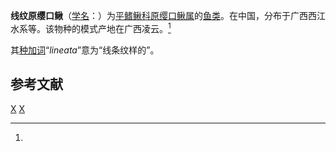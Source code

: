 {{Speciesbox 
| genus = Vanmanenia
| species = lineata
| status = NE
| status_system = IUCN3.1
| authority = Fang, 1935<ref name='id6528'>{{cite web| url =http://www.bioinfo.cn/db05/BjdwSpecies.php?action=view&id=6528| title =线纹原缨口鳅| work =中国动物物种编目数据库| publisher =中国科学院微生物研究所| author =中国科学院动物研究所| accessdate =2009-04-11| deadurl =yes| archiveurl =https://web.archive.org/web/20160305035010/http://www.bioinfo.cn/db05/BjdwSpecies.php?action=view&id=6528| archivedate =2016-03-05}}</ref>
| synonyms = 
}}

'''线纹原缨口鳅'''（[[学名|学名]]：{{lang|la|''Vanmanenia lineata''}}）为[[平鳍鳅科|平鳍鳅科]][[原缨口鳅属|原缨口鳅属]]的[[鱼类|鱼类]]。在中国，分布于广西西江水系等。该物种的模式产地在广西凌云。<ref name='id6528'/>

其[[种加词|种加词]]“''lineata''”意为“线条纹样的”。

== 参考文献 ==
{{reflist}}

{{Taxonbar|from=Q3761899}}

[[Category:原缨口鳅属|X]]
[[Category:1935年描述的鱼类|X]]


{{鯉形目小作品}}